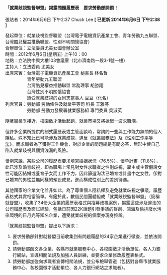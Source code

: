 #### 「就業歧視監督聯盟」揭露問題履歷表　要求勞動部開罰！

張貼者：2014年6月6日 下午2:37 Chuck Lee   **[ 已更新 2014年6月6日 下午2:38 ]**

發起單位：就業歧視監督聯盟（台灣電子電機資訊產業工會、青年勞動九五聯盟、台灣酷兒權益推動聯盟、性別不明關懷協會）  
合辦單位：立法委員尤美女國會辦公室  
時間：2012年6月6日(星期五) 上午10：00  
地點：立法院中興大樓103會議室（北市濟南路一段3-1號一樓）  
主持人：立法委員 尤美女  
出席來賓：台灣電子電機資訊產業工會 秘書長 林名哲  
　　　　　青年勞動九五聯盟  
　　　　　台灣酷兒權益推動聯盟 常務理事 胡勝翔  
　　　　　台灣性別不明關懷協會  
　　　　　遭受就業歧視的女同志當事人 豆豆（化名）  
列席官員：勞動部 勞動條件及就業平等司 科長 王雅芬  
　　　　　勞動部 勞動力發展署就業服務組 專門委員 吳淑英  


隨著畢業季接近，校園徵才活動起跑，就業市場又將掀起一波求職潮。

但許多企業所提供的制式履歷表或主管面談時，常詢問一些與工作能力無關的個人隱私。殊不知此已可能涉及就業歧視，違反《[就業服務法](http://law.moj.gov.tw/LawClass/LawAll.aspx?PCode=N0090001)》及《[性別工作平等法](http://law.moj.gov.tw/LawClass/LawAll.aspx?PCode=N0030014)》。而求職者為了獲得工作機會，對於企業的問題總是有問必答，無形中使自己陷入就業歧視與個資洩漏的風險。

舉例來說，某些公司的履歷表要求填寫婚姻狀況（76.5%）、懷孕計畫（11.8%），此已涉及婚育歧視，即為職場上常見對女性求職者之性別歧視，雇主或主管假設女性可能因結婚或養育子女而工作不力，因此篩選淘汰已婚育或計畫中之女性，卻對已婚育的男性並無同樣的預設成見，進而構成性別上的差別待遇。

其他國家的企業文化並非如此，為了尊重個人隱私權及避免就業歧視之爭議，履歷表格式其實相當簡單。有鑑於此，數個民間團體組成「就業歧視監督聯盟」（簡稱就督盟），收集了34份大企業的履歷表格式與招募歧視案例，揭露這些涉及違法的公司履歷表及面試經驗，包括日前因22K話題引發爭議的群創、鴻海及偷排廢水污染環境的日月光等知名企業，遭受就業歧視的個案亦現身控訴。



「就業歧視監督聯盟」提出以下訴求：
1. 要求勞動部針對就督盟目前收集到有問題履歷的34家企業進行徹查，並依法開罰。
1. 請勞動部函文各企業、各縣市就業服務中心、各校園徵才活動單位、各人力銀行網站，宣導相關法規及加強人員訓練，並要求企業修改履歷表格式。
1. 請勞動部加強向求職者宣傳相關法規，並公布檢舉管道（包括對各縣市就業服務中心、各校園徵才活動單位、各人力銀行網站之求職者）。
